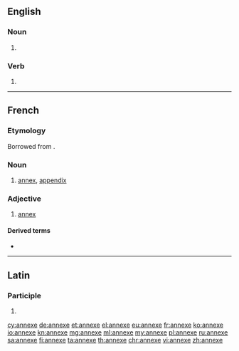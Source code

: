 {{also|annexé}}
==English==

===Noun===
{{en-noun}}

# {{alternative spelling of|annex}}

===Verb===
{{en-verb|annexes|annexing|annexed}}

# {{alternative spelling of|annex}}

----

==French==

===Etymology===
Borrowed from {{etyl|la|fr}} {{term/t|la|annexus}}.

===Noun===
{{fr-noun|f}}

# [[annex]], [[appendix]]

===Adjective===
{{fr-adj|mf}}

# [[annex]] {{qualifier|attributive}}

====Derived terms====
* {{l|fr|annexer}}
----

==Latin==

===Participle===
{{la-part-form|annexe}}

# {{inflection of|annexus||voc|m|s|lang=la}}

[[cy:annexe]]
[[de:annexe]]
[[et:annexe]]
[[el:annexe]]
[[eu:annexe]]
[[fr:annexe]]
[[ko:annexe]]
[[io:annexe]]
[[kn:annexe]]
[[mg:annexe]]
[[ml:annexe]]
[[my:annexe]]
[[pl:annexe]]
[[ru:annexe]]
[[sa:annexe]]
[[fi:annexe]]
[[ta:annexe]]
[[th:annexe]]
[[chr:annexe]]
[[vi:annexe]]
[[zh:annexe]]